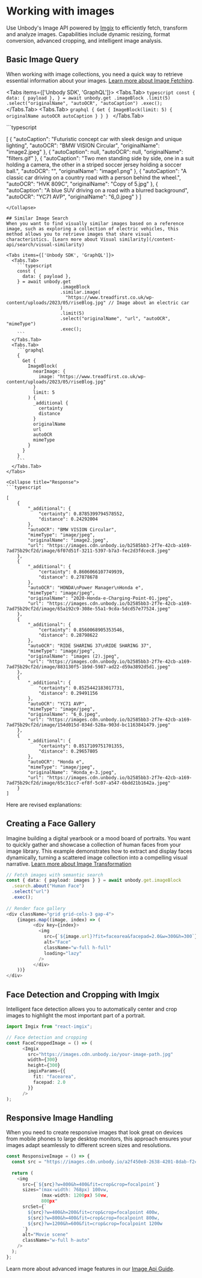 


# Working with images

Use Unbody's Image API powered by [Imgix](https://www.imgix.com/) to efficiently fetch, transform and analyze images. Capabilities include dynamic resizing, format conversion, advanced cropping, and intelligent image analysis.

## Basic Image Query
When working with image collections, you need a quick way to retrieve essential information about your images. [Learn more about Image Fetching](/image-api/api-reference#example-1---fetching-your-image-url).

<Tabs items={['Unbody SDK', 'GraphQL']}>
  <Tabs.Tab>
    ```typescript
    const {
      data: { payload },
    } = await unbody.get
                    .imageBlock
                    .limit(5)
                    .select("originalName", "autoOCR", "autoCaption")
                    .exec();
    ```
  </Tabs.Tab>
  <Tabs.Tab>
    ```graphql
    {
      Get {
        ImageBlock(limit: 5) {
          originalName
          autoOCR
          autoCaption
        }
      }
    }
    ```
  </Tabs.Tab>
</Tabs>

<Collapse title="Response">
```typescript

[
    {
        "autoCaption": "Futuristic concept car with sleek design and unique lighting",
        "autoOCR": "BMW VISION Circular",
        "originalName": "image2.jpeg"
    },
    {
        "autoCaption": null,
        "autoOCR": null,
        "originalName": "filters.gif"
    },
    {
        "autoCaption": "Two men standing side by side, one in a suit holding a camera, the other in a striped soccer jersey holding a soccer ball.",
        "autoOCR": "",
        "originalName": "image1.png"
    },
    {
        "autoCaption": "A classic car driving on a country road with a person behind the wheel.",
        "autoOCR": "HVK 809C",
        "originalName": "Copy of 5.jpg"
    },
    {
        "autoCaption": "A blue SUV driving on a road with a blurred background",
        "autoOCR": "YC71 AVP",
        "originalName": "6_0.jpeg"
    }
]
```
</Collapse>

## Similar Image Search
When you want to find visually similar images based on a reference image, such as exploring a collection of electric vehicles, this method allows you to retrieve images that share visual characteristics. [Learn more about Visual similarity](/content-api/search/visual-similarity)

<Tabs items={['Unbody SDK', 'GraphQL']}>
  <Tabs.Tab>
    ```typescript
    const {
      data: { payload },
    } = await unbody.get
                    .imageBlock
                    .similar.image(
                      "https://www.treadfirst.co.uk/wp-content/uploads/2023/05/riseBlog.jpg" // Image about an electric car
                    )
                    .limit(5)
                    .select("originalName", "url", "autoOCR", "mimeType")
                    .exec();
    ```
  </Tabs.Tab>
  <Tabs.Tab>
    ```graphql
    {
      Get {
        ImageBlock(
          nearImage: {
            image: "https://www.treadfirst.co.uk/wp-content/uploads/2023/05/riseBlog.jpg"
          }
          limit: 5
        ) {
          _additional {
            certainty
            distance
          }
          originalName
          url
          autoOCR
          mimeType
        }
      }
    }
    ```
  </Tabs.Tab>
</Tabs>

<Collapse title="Response">
```typescript

[
    {
        "_additional": {
            "certainty": 0.8785399794578552,
            "distance": 0.24292004
        },
        "autoOCR": "BMW VISION Circular",
        "mimeType": "image/jpeg",
        "originalName": "image2.jpeg",
        "url": "https://images.cdn.unbody.io/b2585bb3-2f7e-42cb-a169-7ad75b29cf2d/image/6f07d51f-3211-5397-b7a3-fec2d3fdcec8.jpeg"
    },
    {
        "_additional": {
            "certainty": 0.8606066107749939,
            "distance": 0.27878678
        },
        "autoOCR": "HONDA\nPower Manager\nHonda e",
        "mimeType": "image/jpeg",
        "originalName": "2020-Honda-e-Charging-Point-01.jpeg",
        "url": "https://images.cdn.unbody.io/b2585bb3-2f7e-42cb-a169-7ad75b29cf2d/image/65a192c9-308e-55a1-9cda-5dcd57e77524.jpeg"
    },
    {
        "_additional": {
            "certainty": 0.8560068905353546,
            "distance": 0.28798622
        },
        "autoOCR": "RIDE SHARING 37\nRIDE SHARING 37",
        "mimeType": "image/jpeg",
        "originalName": "images (2).jpeg",
        "url": "https://images.cdn.unbody.io/b2585bb3-2f7e-42cb-a169-7ad75b29cf2d/image/883130f5-1b9d-5987-ad22-d59a3892d5d1.jpeg"
    },
    {
        "_additional": {
            "certainty": 0.8525442183017731,
            "distance": 0.29491156
        },
        "autoOCR": "YC71 AVP",
        "mimeType": "image/jpeg",
        "originalName": "6_0.jpeg",
        "url": "https://images.cdn.unbody.io/b2585bb3-2f7e-42cb-a169-7ad75b29cf2d/image/154d015d-034d-528a-903d-bc1163841479.jpeg"
    },
    {
        "_additional": {
            "certainty": 0.8517109751701355,
            "distance": 0.29657805
        },
        "autoOCR": "Honda e",
        "mimeType": "image/jpeg",
        "originalName": "Honda_e-3.jpeg",
        "url": "https://images.cdn.unbody.io/b2585bb3-2f7e-42cb-a169-7ad75b29cf2d/image/65c31cc7-ef8f-5c07-a547-6bdd21b1642a.jpeg"
    }
]
```
</Collapse>

Here are revised explanations:

## Creating a Face Gallery
Imagine building a digital yearbook or a mood board of portraits. You want to quickly gather and showcase a collection of human faces from your image library. This example demonstrates how to extract and display faces dynamically, turning a scattered image collection into a compelling visual narrative. [Learn more about Image Transformation](/image-api/api-reference#api-reference)

```typescript
// Fetch images with semantic search
const { data: { payload: images } } = await unbody.get.imageBlock
  .search.about("Human Face")
  .select("url")
  .exec();
  
// Render face gallery
<div className="grid grid-cols-3 gap-4">
	{images.map((image, index) => (
		  <div key={index}>
		    <img
		      src={`${image.url}?fit=facearea&facepad=2.0&w=300&h=300`}
		      alt="Face"
		      className="w-full h-full"
		      loading="lazy"
		    />
		  </div>
	))}
</div>
```

## Face Detection and Cropping with Imgix

Intelligent face detection allows you to automatically center and crop images to highlight the most important part of a portrait.

```typescript
import Imgix from "react-imgix";

// Face detection and cropping
const FaceCroppedImage = () => (
	  <Imgix
	    src="https://images.cdn.unbody.io/your-image-path.jpg"
	    width={300}
	    height={300}
	    imgixParams={{
	      fit: "facearea",
	      facepad: 2.0
	    }}
	  />
);
```

## Responsive Image Handling

When you need to create responsive images that look great on devices from mobile phones to large desktop monitors, this approach ensures your images adapt seamlessly to different screen sizes and resolutions.

```typescript
const ResponsiveImage = () => {
  const src = "https://images.cdn.unbody.io/a2f450e8-2638-4201-8dab-f2cca67df9ce/image/a4f0d82b-6a6f-5224-a9e7-d7621e4f134a.webp";
  
  return (
    <img
      src={`${src}?w=800&h=400&fit=crop&crop=focalpoint`}
      sizes="(max-width: 768px) 100vw, 
             (max-width: 1200px) 50vw,
             800px"
      srcSet={`
        ${src}?w=400&h=200&fit=crop&crop=focalpoint 400w,
        ${src}?w=800&h=400&fit=crop&crop=focalpoint 800w,
        ${src}?w=1200&h=600&fit=crop&crop=focalpoint 1200w
      `}
      alt="Movie scene"
      className="w-full h-auto"
    />
  );
};
```

Learn more about advanced image features in our [Image Api Guide](/image-api/overview).
